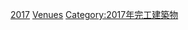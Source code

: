 {{10years|21世紀|完工音樂場地|2017|各年份完工音樂場地}}

[[Category:各年份完工音樂場地|2017]]
[[Category:2017年音樂|Venues]]
[[Category:2017年完工建築物|Category:2017年完工建築物]]